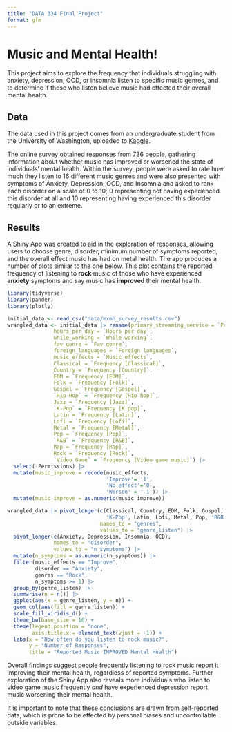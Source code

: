 ```yaml
---
title: "DATA 334 Final Project"
format: gfm
---
```




# **Music and Mental Health!**

This project aims to explore the frequency that individuals struggling with anxiety, depression, OCD, or insomnia listen to specific music genres, and to determine if those who listen believe music had effected their overall mental health. 

## Data

The data used in this project comes from an undergraduate student from the University of Washington, uploaded to [Kaggle](https://www.kaggle.com/datasets/catherinerasgaitis/mxmh-survey-results?resource=download). 

The online survey obtained responses from 736 people, gathering information about whether music has improved or worsened the state of individuals’ mental health. Within the survey, people were asked to rate how much they listen to 16 different music genres and were also presented with symptoms of Anxiety, Depression, OCD, and Insomnia and asked to rank each disorder on a scale of 0 to 10; 0 representing not having experienced this disorder at all and 10 representing having experienced this disorder regularly or to an extreme.

## Results

A Shiny App was created to aid in the exploration of responses, allowing users to choose genre, disorder, minimum number of symptoms reported, and the overall effect music has had on metal health. The app produces a number of plots similar to the one below. This plot contains the reported frequency of listening to **rock** music of those who have experienced **anxiety** symptoms and say music has **improved** their mental health.

```r
library(tidyverse)
library(pander)
library(plotly)

initial_data <- read_csv("data/mxmh_survey_results.csv")
wrangled_data <- initial_data |> rename(primary_streaming_service = `Primary streaming service`,
               hours_per_day = `Hours per day`,
               while_working = `While working`,
               fav_genre = `Fav genre`,
               foreign_languages = `Foreign languages`,
               music_effects = `Music effects`,
               Classical = `Frequency [Classical]`,
               Country = `Frequency [Country]`,
               EDM = `Frequency [EDM]`,
               Folk = `Frequency [Folk]`,
               Gospel = `Frequency [Gospel]`,
               `Hip Hop` = `Frequency [Hip hop]`,
               Jazz = `Frequency [Jazz]`,
               `K-Pop` = `Frequency [K pop]`,
               Latin = `Frequency [Latin]`,
               Lofi = `Frequency [Lofi]`,
               Metal = `Frequency [Metal]`,
               Pop = `Frequency [Pop]`,
               `R&B` = `Frequency [R&B]`,
               Rap = `Frequency [Rap]`,
               Rock = `Frequency [Rock]`,
               `Video Game` = `Frequency [Video game music]`) |>
  select(-Permissions) |> 
  mutate(music_improve = recode(music_effects, 
                                'Improve'= '1', 
                                'No effect'='0', 
                                'Worsen' = '-1')) |>
  mutate(music_improve = as.numeric(music_improve))
```


```r
wrangled_data |> pivot_longer(c(Classical, Country, EDM, Folk, Gospel, `Hip Hop`, Jazz, 
                                'K-Pop', Latin, Lofi, Metal, Pop, 'R&B', Rap, Rock, 'Video Game'),
                              names_to = "genres", 
                              values_to = "genre_listen") |>
  pivot_longer(c(Anxiety, Depression, Insomnia, OCD), 
               names_to = "disorder", 
               values_to = "n_symptoms") |>
  mutate(n_symptoms = as.numeric(n_symptoms)) |>
  filter(music_effects == "Improve",
         disorder == "Anxiety",
         genres == "Rock",
         n_symptoms >= 1) |>
  group_by(genre_listen) |>
  summarise(n = n()) |>
  ggplot(aes(x = genre_listen, y = n)) +
  geom_col(aes(fill = genre_listen)) +
  scale_fill_viridis_d() +
  theme_bw(base_size = 16) +
  theme(legend.position = "none",
        axis.title.x = element_text(vjust = -1)) +
  labs(x = "How often do you listen to rock music?",
       y = "Number of Responses",
       title = "Reported Music IMPROVED Mental Health")
```

Overall findings suggest people frequently listening to rock music report it improving their mental health, regardless of reported symptoms. Further exploration of the Shiny App also reveals more individuals who listen to video game music frequently *and* have experienced depression report music worsening their mental health.

It is important to note that these conclusions are drawn from self-reported data, which is prone to be effected by personal biases and uncontrollable outside variables.


